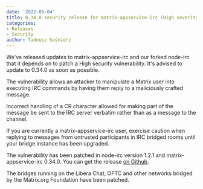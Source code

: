 ```yaml
---
date: '2022-05-04'
title: 0.34.0 security release for matrix-appservice-irc (High severity)
categories:
- Releases
- Security
author: Tadeusz Sośnierz
---
```


We've released updates to matrix-appservice-irc and our forked node-irc that it depends on to patch a High security vulnerability.
It's advised to update to 0.34.0 as soon as possible.

The vulnerability allows an attacker to manipulate a Matrix user into executing IRC commands
by having them reply to a maliciously crafted message.

Incorrect handling of a CR character allowed for making part of the message be sent to the IRC server verbatim
rather than as a message to the channel.

If you are currently a matrix-appservice-irc user, exercise caution when replying to messages from untrusted participants
in IRC bridged rooms until your bridge instance has been upgraded.

The vulnerability has been patched in node-irc version 1.2.1 and matrix-appservice-irc 0.34.0.
You can get the release [on Github](https://github.com/matrix-org/matrix-appservice-irc/releases/tag/0.34.0).

The bridges running on the Libera Chat, OFTC and other networks bridged by the Matrix.org Foundation have been patched.
